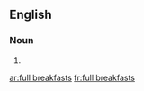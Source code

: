 ==English==

===Noun===
{{head|en|noun plural form|head=[[full]] [[breakfast]]s}}

# {{plural of|full breakfast|lang=en}}

[[ar:full breakfasts]]
[[fr:full breakfasts]]